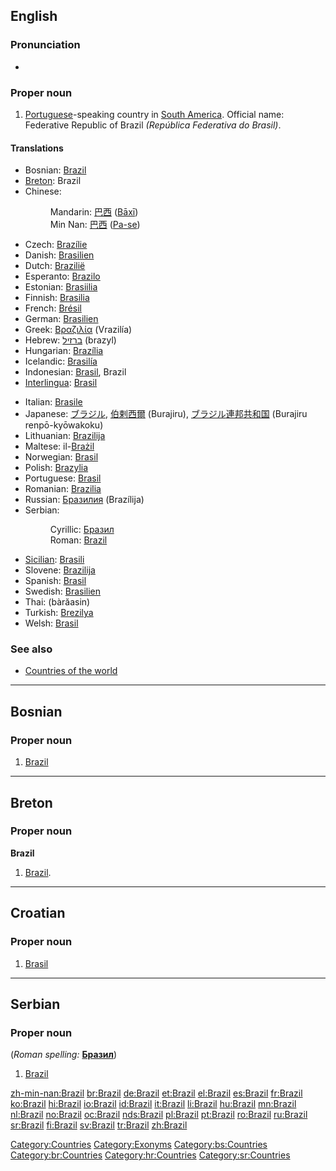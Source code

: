 ==English==
{{wikipedia}}

===Pronunciation===
* {{IPA|[brəˈzɪl]}}

===Proper noun===
{{en-proper noun}}

# [[Portuguese]]-speaking country in [[South America]]. Official name: Federative Republic of Brazil ''(República Federativa do Brasil)''.

====Translations====
{{trans-top|Portuguese-speaking country in South America}}
* Bosnian: [[Brazil#Bosnian|Brazil]] {{m}}
* [[Breton]]: Brazil
* Chinese:
*: Mandarin: [[巴西]] ([[Bāxī]])
*: Min Nan: [[巴西]] ([[Pa-se]])
* Czech: [[Brazílie]] {{f}}
* Danish: [[Brasilien]]
* Dutch: [[Brazilië]]
* Esperanto: [[Brazilo]]
* Estonian: [[Brasiilia]]
* Finnish: [[Brasilia]]
* French: [[Brésil]] {{m}}
* German: [[Brasilien]] {{n}}
* Greek: [[Βραζιλία]] (Vrazilía) {{f}}
* Hebrew: [[ברזיל]] (brazyl)
* Hungarian: [[Brazília]]
* Icelandic: [[Brasilía]] {{f}}
* Indonesian: [[Brasil]], Brazil
* [[Interlingua]]: [[Brasil]]
{{trans-mid}}
* Italian: [[Brasile]] {{m}}
* Japanese: [[ブラジル]], [[伯剌西爾]] (Burajiru), [[ブラジル]][[連邦]][[共和国]] (Burajiru renpō-kyōwakoku)
* Lithuanian: [[Brazilija]]  {{f}}
* Maltese: il-[[Brażil]]
* Norwegian: [[Brasil]]
* Polish: [[Brazylia]] {{f}}
* Portuguese: [[Brasil]] {{m}}
* Romanian: [[Brazilia]] {{f}}
* Russian: [[Бразилия]] (Brazílija) {{f}}
* Serbian:
*: Cyrillic: [[Бразил]] {{m}}
*: Roman: [[Brazil#Serbian|Brazil]] {{m}}
* [[Sicilian]]: [[Brasili]] {{m}}
* Slovene: [[Brazilija]] {{f}}
* Spanish: [[Brasil]] {{m}}
* Swedish: [[Brasilien]]
* Thai: {{Thai|[[บราซิล]]}} (bàrăasin)
* Turkish: [[Brezilya]]
* Welsh: [[Brasil]]
{{trans-bottom}}

===See also===
* [[Appendix:Countries of the world|Countries of the world]]

[[Category:Countries]]
[[Category:Exonyms]]

----

==Bosnian==

===Proper noun===
{{infl|bs|proper noun|g=m}}

# [[#English|Brazil]]

[[Category:bs:Countries]]

----

==Breton==

===Proper noun===
'''Brazil'''

# [[#English|Brazil]].

[[Category:br:Countries]]

----

==Croatian==

===Proper noun===
{{infl|hr|proper noun|g=m}}

# [[Brasil]]

[[Category:hr:Countries]]

----

==Serbian==

===Proper noun===
{{infl|sr|proper noun|g=m}} (''Roman spelling:'' '''[[Бразил#Serbian|Бразил]]''')

# [[#English|Brazil]]

[[Category:sr:Countries]]

[[zh-min-nan:Brazil]]
[[br:Brazil]]
[[de:Brazil]]
[[et:Brazil]]
[[el:Brazil]]
[[es:Brazil]]
[[fr:Brazil]]
[[ko:Brazil]]
[[hi:Brazil]]
[[io:Brazil]]
[[id:Brazil]]
[[it:Brazil]]
[[li:Brazil]]
[[hu:Brazil]]
[[mn:Brazil]]
[[nl:Brazil]]
[[no:Brazil]]
[[oc:Brazil]]
[[nds:Brazil]]
[[pl:Brazil]]
[[pt:Brazil]]
[[ro:Brazil]]
[[ru:Brazil]]
[[sr:Brazil]]
[[fi:Brazil]]
[[sv:Brazil]]
[[tr:Brazil]]
[[zh:Brazil]]